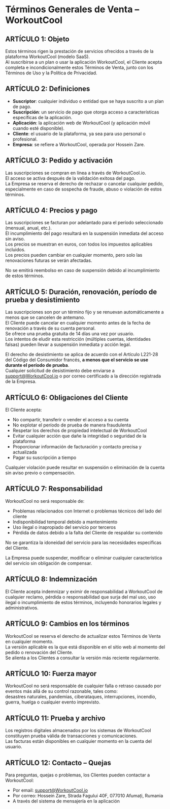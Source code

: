 # Términos Generales de Venta – WorkoutCool

## ARTÍCULO 1: Objeto

Estos términos rigen la prestación de servicios ofrecidos a través de la plataforma WorkoutCool (modelo SaaS).  
Al suscribirse a un plan o usar la aplicación WorkoutCool, el Cliente acepta completa e incondicionalmente estos Términos de Venta, junto con los Términos de Uso y la Política de Privacidad.

## ARTÍCULO 2: Definiciones

- **Suscriptor**: cualquier individuo o entidad que se haya suscrito a un plan de pago.  
- **Suscripción**: un servicio de pago que otorga acceso a características específicas de la aplicación.  
- **Aplicación**: la aplicación web de WorkoutCool (y aplicación móvil cuando esté disponible).  
- **Cliente**: el usuario de la plataforma, ya sea para uso personal o profesional.  
- **Empresa**: se refiere a WorkoutCool, operada por Hossein Zare.

## ARTÍCULO 3: Pedido y activación

Las suscripciones se compran en línea a través de WorkoutCool.io.  
El acceso se activa después de la validación exitosa del pago.  
La Empresa se reserva el derecho de rechazar o cancelar cualquier pedido, especialmente en caso de sospecha de fraude, abuso o violación de estos términos.

## ARTÍCULO 4: Precios y pago

Las suscripciones se facturan por adelantado para el período seleccionado (mensual, anual, etc.).  
El incumplimiento del pago resultará en la suspensión inmediata del acceso sin aviso.  
Los precios se muestran en euros, con todos los impuestos aplicables incluidos.  
Los precios pueden cambiar en cualquier momento, pero solo las renovaciones futuras se verán afectadas.

No se emitirá reembolso en caso de suspensión debido al incumplimiento de estos términos.

## ARTÍCULO 5: Duración, renovación, período de prueba y desistimiento

Las suscripciones son por un término fijo y se renuevan automáticamente a menos que se cancelen de antemano.  
El Cliente puede cancelar en cualquier momento antes de la fecha de renovación a través de su cuenta personal.  
Se ofrece una prueba gratuita de 14 días una vez por usuario.  
Los intentos de eludir esta restricción (múltiples cuentas, identidades falsas) pueden llevar a suspensión inmediata y acción legal.

El derecho de desistimiento se aplica de acuerdo con el Artículo L221-28 del Código del Consumidor francés, **a menos que el servicio se use durante el período de prueba**.  
Cualquier solicitud de desistimiento debe enviarse a [support@WorkoutCool.io](mailto:support@WorkoutCool.io) o por correo certificado a la dirección registrada de la Empresa.

## ARTÍCULO 6: Obligaciones del Cliente

El Cliente acepta:

- No compartir, transferir o vender el acceso a su cuenta  
- No explotar el período de prueba de manera fraudulenta  
- Respetar los derechos de propiedad intelectual de WorkoutCool  
- Evitar cualquier acción que dañe la integridad o seguridad de la plataforma  
- Proporcionar información de facturación y contacto precisa y actualizada  
- Pagar su suscripción a tiempo

Cualquier violación puede resultar en suspensión o eliminación de la cuenta sin aviso previo o compensación.

## ARTÍCULO 7: Responsabilidad

WorkoutCool no será responsable de:

- Problemas relacionados con Internet o problemas técnicos del lado del cliente  
- Indisponibilidad temporal debido a mantenimiento  
- Uso ilegal o inapropiado del servicio por terceros  
- Pérdida de datos debido a la falta del Cliente de respaldar su contenido

No se garantiza la idoneidad del servicio para las necesidades específicas del Cliente.

La Empresa puede suspender, modificar o eliminar cualquier característica del servicio sin obligación de compensar.

## ARTÍCULO 8: Indemnización

El Cliente acepta indemnizar y eximir de responsabilidad a WorkoutCool de cualquier reclamo, pérdida o responsabilidad que surja del mal uso, uso ilegal o incumplimiento de estos términos, incluyendo honorarios legales y administrativos.

## ARTÍCULO 9: Cambios en los términos

WorkoutCool se reserva el derecho de actualizar estos Términos de Venta en cualquier momento.  
La versión aplicable es la que está disponible en el sitio web al momento del pedido o renovación del Cliente.  
Se alienta a los Clientes a consultar la versión más reciente regularmente.

## ARTÍCULO 10: Fuerza mayor

WorkoutCool no será responsable de cualquier falla o retraso causado por eventos más allá de su control razonable, tales como:  
desastres naturales, pandemias, ciberataques, interrupciones, incendio, guerra, huelga o cualquier evento imprevisto.

## ARTÍCULO 11: Prueba y archivo

Los registros digitales almacenados por los sistemas de WorkoutCool constituyen prueba válida de transacciones y comunicaciones.  
Las facturas están disponibles en cualquier momento en la cuenta del usuario.

## ARTÍCULO 12: Contacto – Quejas

Para preguntas, quejas o problemas, los Clientes pueden contactar a WorkoutCool:

- Por email: [support@WorkoutCool.io](mailto:support@WorkoutCool.io)  
- Por correo: Hossein Zare, Strada Fagului 40F, 077010 Afumați, Rumania  
- A través del sistema de mensajería en la aplicación